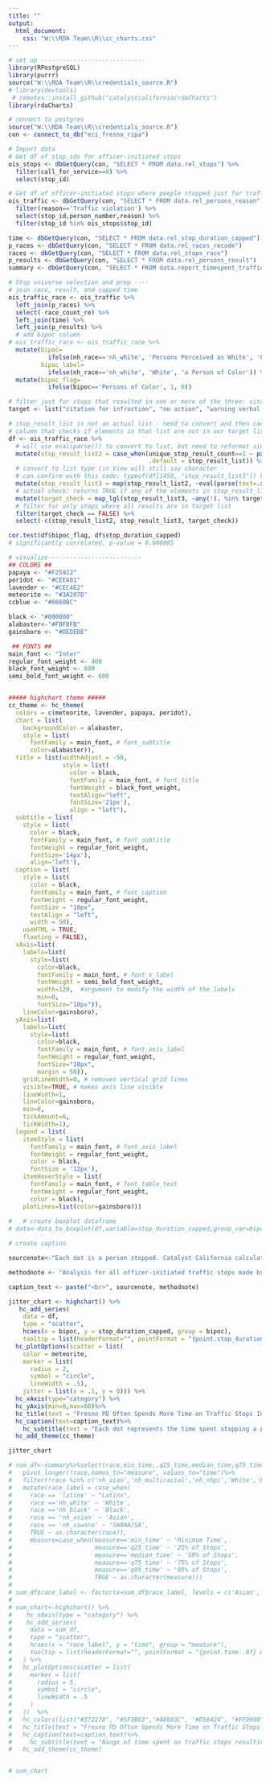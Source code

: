 ```yaml
---
title: ""
output:
  html_document:
    css: "W:\\RDA Team\\R\\cc_charts.css"
---
```

<!-- link to Google Font -->
<link href="https://fonts.googleapis.com/css2?family=Inter:wght@100;200;300;400;500;600;700;800;900&display=swap" rel="stylesheet">


```r

# set up -----------------------------
library(RPostgreSQL)
library(purrr)
source("W:\\RDA Team\\R\\credentials_source.R")
# library(devtools)
 # remotes::install_github("catalystcalifornia/rdaCharts")
library(rdaCharts)

# connect to postgres
source("W:\\RDA Team\\R\\credentials_source.R")
con <- connect_to_db("eci_fresno_ripa")

# Import data
# Get df of stop_ids for officer-initiated stops
ois_stops <- dbGetQuery(con, "SELECT * FROM data.rel_stops") %>% 
  filter(call_for_service==0) %>%
  select(stop_id)

# Get df of officer-initiated stops where people stopped just for traffic violations
ois_traffic <- dbGetQuery(con, "SELECT * FROM data.rel_persons_reason") %>%
  filter(reason=='Traffic violation') %>%
  select(stop_id,person_number,reason) %>%
  filter(stop_id %in% ois_stops$stop_id)

time <- dbGetQuery(con, "SELECT * FROM data.rel_stop_duration_capped")
p_races <- dbGetQuery(con, "SELECT * FROM data.rel_races_recode")
races <- dbGetQuery(con, "SELECT * FROM data.rel_stops_race")
p_results <- dbGetQuery(con, "SELECT * FROM data.rel_persons_result")
summary <- dbGetQuery(con, "SELECT * FROM data.report_timespent_traffic_race")
```


```r
# Stop universe selection and prep ----
# join race, result, and capped time
ois_traffic_race <- ois_traffic %>%
  left_join(p_races) %>%
  select(-race_count_re) %>%
  left_join(time) %>%
  left_join(p_results) %>%
  # add bipoc column 
# ois_traffic_race <- ois_traffic_race %>%
  mutate(bipoc=
           ifelse(nh_race=='nh_white', 'Persons Perceived as White', 'Persons of Color'),
         bipoc_label=
           ifelse(nh_race=='nh_white', 'White', 'a Person of Color')) %>%
  mutate(bipoc_flag=
           ifelse(bipoc=='Persons of Color', 1, 0))

# filter just for stops that resulted in one or more of the three: citation for infraction, warning, no action
target <- list("citation for infraction", "no action", "warning verbal or written")

# stop_result_list is not an actual list - need to convert and then can create  
# column that checks if elements in that list are not in our target list 
df <- ois_traffic_race %>%
  # will use eval(parse()) to convert to list, but need to reformat single result stops to have "c()" syntax
  mutate(stop_result_list2 = case_when(unique_stop_result_count==1 ~ paste0('c("', stop_result_list, '")'),
                                       .default = stop_result_list)) %>%
  # convert to list type (in View will still say character - 
  # can confirm with this code: typeof(df[1450, "stop_result_list3"]) VS typeof(df[1450, "stop_result_list"]) )
  mutate(stop_result_list3 = map(stop_result_list2, ~eval(parse(text=.x)))) %>%
  # actual check: returns TRUE if any of the elements in stop_result_list3 are not in our target list
  mutate(target_check = map_lgl(stop_result_list3, ~any(!(. %in% target)))) %>%
  # filter for only stops where all results are in target list
  filter(target_check == FALSE) %>%
  select(-c(stop_result_list2, stop_result_list3, target_check))

cor.test(df$bipoc_flag, df$stop_duration_capped)
# significantly correlated, p-value = 0.008005
```

```r
# visualize--------------------------
## COLORS ##
papaya <- "#F25922"
peridot <- "#CEEA01"
lavender <- "#CEC4E2"
meteorite <- "#3A207D"
ccblue <- "#0860BC"

black <- "#000000"
alabaster<-"#FBFBFB"
gainsboro <- "#DEDEDE"

 ## FONTS ##
main_font <- "Inter"
regular_font_weight <- 400
black_font_weight <- 800
semi_bold_font_weight <- 600


##### highchart theme #####
cc_theme <- hc_theme(
  colors = c(meteorite, lavender, papaya, peridot),
  chart = list(
    backgroundColor = alabaster,
    style = list(
      fontFamily = main_font, # font_subtitle
      color=alabaster)),
  title = list(widthAdjust = -50,
               style = list(
                 color = black,
                 fontFamily = main_font, # font_title
                 fontWeight = black_font_weight,
                 textAlign="left",
                 fontSize='21px'),
                 align = "left"),
  subtitle = list(
    style = list(
      color = black,
      fontFamily = main_font, # font_subtitle
      fontWeight = regular_font_weight,
      fontSize='14px'),
      align='left'),
  caption = list(
    style = list(
      color = black,
      fontFamily = main_font, # font_caption
      fontWeight = regular_font_weight,
      fontSize = "10px",
      textAlign = "left",
      width = 50),
    useHTML = TRUE,
    floating = FALSE),
  xAxis=list(
    labels=list(
      style=list(
        color=black,
        fontFamily = main_font, # font_x_label
        fontWeight = semi_bold_font_weight,
        width=120,  #argument to modify the width of the labels
        min=0,
        fontSize="10px")),
    lineColor=gainsboro),
  yAxis=list(
    labels=list(
      style=list(
        color=black,
        fontFamily = main_font, # font_axis_label
        fontWeight = regular_font_weight,
        fontSize="10px",
        margin = 50)),
    gridLineWidth=0, # removes vertical grid lines
    visible=TRUE, # makes axis line visible
    lineWidth=1,
    lineColor=gainsboro,
    min=0,
    tickAmount=6,
    tickWidth=1),
  legend = list(
    itemStyle = list(
      fontFamily = main_font, # font_axis_label
      fontWeight = regular_font_weight,
      color = black,
      fontSize = '12px'),
    itemHoverStyle = list(
      fontFamily = main_font, # font_table_text
      fontWeight = regular_font_weight,
      color = black),
    plotLines=list(color=gainsboro)))
  
#   # create boxplot dataframe
# data<-data_to_boxplot(df,variable=stop_duration_capped,group_var=bipoc, color="#3A207D")

# create caption 

sourcenote<-"Each dot is a person stopped. Catalyst California calculations based on City of Fresno's Police Stop Data (2022), catalystcalifornia.org, 2024. "

methodnote <- "Analysis for all officer-initiated traffic stops made by officers in 2022 that resulted in citation for infraction, warning, or no action. People of Color includes all individuals perceived as non-White by officers."

caption_text <- paste("<br>", sourcenote, methodnote)
```

```r
jitter_chart <- highchart() %>%
   hc_add_series(
    data = df,
    type = "scatter",
    hcaes(x = bipoc, y = stop_duration_capped, group = bipoc),
    tooltip = list(headerFormat="", pointFormat = "{point.stop_duration_capped:.0f} minutes spent on a person perceived as {point.bipoc_label}")) %>%
  hc_plotOptions(scatter = list(
    color = meteorite,
    marker = list(
      radius = 2,
      symbol = "circle",
      lineWidth = .5),
    jitter = list(x = .1, y = 0))) %>%
  hc_xAxis(type="category") %>%
  hc_yAxis(min=0,max=60)%>%
  hc_title(text = "Fresno PD Often Spends More Time on Traffic Stops Involving People of Color") %>%
  hc_caption(text=caption_text)%>%
    hc_subtitle(text = "Each dot represents the time spent stopping a person cited for an infraction and/or given a warning or no action")%>%
  hc_add_theme(cc_theme)

jitter_chart

```

```r
# sum_df<-summary%>%select(race,min_time,,q25_time,median_time,q75_time,q95_time)%>%
#   pivot_longer(!race,names_to="measure", values_to="time")%>%
#   filter(!race %in% c('nh_aian','nh_multiracial','nh_nhpi','White','BIPOC'))%>%
#   mutate(race_label = case_when(
#     race == 'latinx' ~ "Latinx", 
#     race =='nh_white' ~ 'White',
#     race =='nh_black' ~ 'Black',
#     race == 'nh_asian' ~ 'Asian',
#     race == 'nh_sswana' ~ 'SWANA/SA', 
#     TRUE ~ as.character(race)),
#     measure=case_when(measure=='min_time' ~ 'Minimum Time',
#                       measure=='q25_time' ~ '25% of Stops',
#                       measure=='median_time' ~ '50% of Stops',
#                       measure=='q75_time' ~ '75% of Stops',
#                       measure=='q95_time' ~ '95% of Stops',
#                       TRUE ~ as.character(measure)))
# 
# sum_df$race_label <- factor(x=sum_df$race_label, levels = c('Asian','Black','Latinx','SWANA/SA','White')) # factor levels to order plot by
# 
# sum_chart<-highchart() %>%
#    hc_xAxis(type = "category") %>%
#    hc_add_series(
#     data = sum_df,
#     type = "scatter",
#     hcaes(x = "race_label", y = "time", group = "measure"),
#     tooltip = list(headerFormat="", pointFormat = "{point.time:.0f} minutes spent on {point.measure} of people perceived as {point.race_label}")
#   ) %>%
#   hc_plotOptions(scatter = list(
#     marker = list(
#       radius = 5,
#       symbol = "circle",
#       lineWidth = .5
#     )
#   ))  %>%
#   hc_colors(list("#372278", "#5F3B63","#A8683C", "#D58424", "#FF9900"))%>%
#   hc_title(text = "Fresno PD Often Spends More Time on Traffic Stops Involving People Perceived as Black or Asian") %>%
#   hc_caption(text=caption_text)%>%
#     hc_subtitle(text = "Range of time spent on traffic stops resulting in a citation for infraction, warning, or no action by race")%>%
#   hc_add_theme(cc_theme)


# sum_chart

```
<script>
  widg = document.getElementsByClassName('html-widget'); //find widgets
  for (let i = 0; i < widg.length; i++) { //loop through
    document.getElementsByClassName('highchart')[i].style.width = '100%'; //adjust width
    document.getElementsByClassName('highchart')[i].style.height = '100%'; //adjust height
  }
</script>